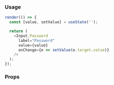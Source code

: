### Usage

```javascript state
render(() => {
  const [value, setValue] = useState('');

  return (
    <Input.Password
      label="Password"
      value={value}
      onChange={e => setValue(e.target.value)}
    />
  );
});
```

### Props

<PropsTable component="Input" platform="web" />
